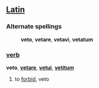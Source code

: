 ==[[Latin]]==
===Alternate spellings===
:'''veto''', '''vetare''', '''vetavi''', '''vetatum'''
===[[verb]]===
'''veto''', '''[[vetare]]''', '''[[vetui]]''', '''[[vetitum]]'''

# to [[forbid]], veto